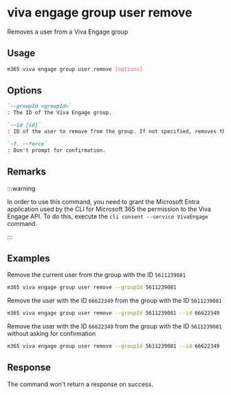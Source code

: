 
# viva engage group user remove

Removes a user from a Viva Engage group

## Usage

```sh
m365 viva engage group user remove [options]
```

## Options

```md definition-list
`--groupId <groupId>`
: The ID of the Viva Engage group.

`--id [id]`
: ID of the user to remove from the group. If not specified, removes the current user.

`-f, --force`
: Don't prompt for confirmation.
```

<Global />

## Remarks

:::warning

In order to use this command, you need to grant the Microsoft Entra application used by the CLI for Microsoft 365 the permission to the Viva Engage API. To do this, execute the `cli consent --service VivaEngage` command.

:::

## Examples

Remove the current user from the group with the ID `5611239081`

```sh
m365 viva engage group user remove --groupId 5611239081
```

Remove the user with the ID `66622349` from the group with the ID `5611239081`

```sh
m365 viva engage group user remove --groupId 5611239081 --id 66622349
```

Remove the user with the ID `66622349` from the group with the ID `5611239081` without asking for confirmation

```sh
m365 viva engage group user remove --groupId 5611239081 --id 66622349 --force
```

## Response

The command won't return a response on success.
